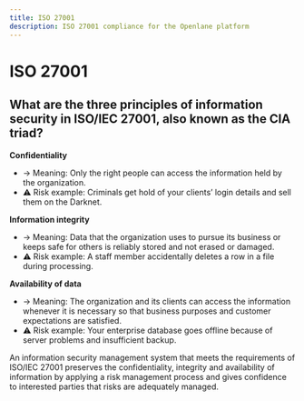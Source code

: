 ```yaml
---
title: ISO 27001
description: ISO 27001 compliance for the Openlane platform
---
```


# ISO 27001

## What are the three principles of information security in ISO/IEC 27001, also known as the CIA triad?

**Confidentiality**

* → Meaning: Only the right people can access the information held by the organization.
* ⚠ Risk example: Criminals get hold of your clients’ login details and sell them on the Darknet.

**Information integrity**

* → Meaning: Data that the organization uses to pursue its business or keeps safe for others is reliably stored and not erased or damaged.
* ⚠ Risk example: A staff member accidentally deletes a row in a file during processing.

**Availability of data**

* → Meaning: The organization and its clients can access the information whenever it is necessary so that business purposes and customer expectations are satisfied.
* ⚠ Risk example: Your enterprise database goes offline because of server problems and insufficient backup.

An information security management system that meets the requirements of ISO/IEC 27001 preserves the confidentiality, integrity and availability of information by applying a risk management process and gives confidence to interested parties that risks are adequately managed.
